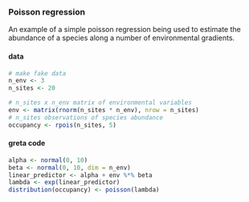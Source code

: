 ### Poisson regression

An example of a simple poisson regression being used to estimate the abundance of a species along a number of environmental gradients.

#### data
```r
# make fake data
n_env <- 3
n_sites <- 20

# n_sites x n_env matrix of environmental variables
env <- matrix(rnorm(n_sites * n_env), nrow = n_sites) 
# n_sites observations of species abundance
occupancy <- rpois(n_sites, 5) 
```

#### greta code
```r
alpha <- normal(0, 10)
beta <- normal(0, 10, dim = n_env)
linear_predictor <- alpha + env %*% beta
lambda <- exp(linear_predictor)
distribution(occupancy) <- poisson(lambda)
```
